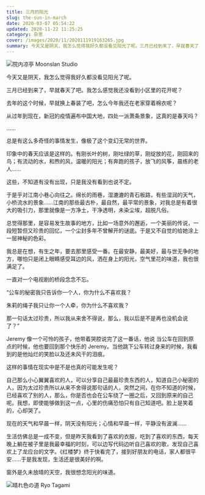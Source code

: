 ```yaml
---
title: 三月的阳光
slug: the-sun-in-march
date: 2020-03-07 05:54:22
updated: 2020-11-22 11:25:25
category: 杂思
cover: /images/2020/11/2020111919163265.jpg
summary: 今天又是阴天，我怎么觉得我好久都没看见阳光了呢。三月已经到来了，早就春天了吧。我怎么感觉我还没看到小区里的花开呢？
---
```


![院内凉亭 Moonslan Studio](/images/2020/11/2020111919141549.jpg)

今天又是阴天，我怎么觉得我好久都没看见阳光了呢。

三月已经到来了，早就春天了吧。我怎么感觉我还没看到小区里的花开呢？

去年的这个时候，早就换上春装了吧，怎么今年我还在老家穿着棉衣呢？

从过年到现在，新冠的疫情遍布中国大地，四处一派萧条景象，这真的是春天吗？

……

总是有这么多奇怪的事情发生，像极了这个变幻无常的世界。

印象中的春天应该是这样的。有刚长叶的树，刚吐绿的草，刚绽放的花，刚回来的鸟；有流动的水，和煦的风，温暖的阳光；有奔跑的孩子，放飞的风筝，晨练的老人……

这些，不知道有没有出现，只是我没有看到也说不定。

于是乎对江南小巷心向往之。绵长的雨巷，湿漉漉的青石板路，有些湿润的天气，小桥流水的景象……江南的那些最古朴，最自然，最平常的景象，对我总是有着很大的吸引力，那里就像是一方净土，干净透明，未染尘埃，超脱凡俗。

总觉得那里，是容易发生故事的地方，比如一场意外的邂逅，一个美丽的传说，一段短暂但又珍贵的回忆，一个尘封多年不曾解开的谜底。于是又不自觉的给她涂上一层神秘的色彩。

我总是在想，有生之年，要去那里感受一番。在最安静，最美好，最与世无争的地方，哪怕只是闭上眼睛感受耳边的风，洒在身上的阳光，空气里花的味道，我也很满足了。

一直对一个电视剧的桥段念念不忘。

“公车的秘密我只告诉你一个人，你为什么不喜欢我？

朱莉的绳子我只让你一个人牵，你为什么不喜欢我？

那一句话太过珍贵，所以我从来舍不得说，那么，我以后是不是再也没机会说了？”

Jeremy 像一个可怜的孩子，他带着哭腔说完了这一番话，他说 当公车在回到原点的时候，他也要回到那个快乐的 Jeremy。当他跳下公车转过身来的时候，我看到的是他灿烂的笑脸以及还未风干的泪痕。

这样的事情在现实中是不是也真的可能发生呢？

自己那么小心翼翼喜欢的人，可以分享自己最最珍贵东西的人，知道自己小秘密的人，因为太过珍贵所以从来不舍得说那句话的人，突然之间，在你不知道的时候，已经喜欢了别的人，那么，你是否也会在公车绕了一圈之后，又回到原来的自己呢。我想，即使能够做到这一点，心里的伤痛恐怕只有自己知道吧。脸上是笑着的，心却哭了。

现在的天气和早晨一样，阴天没有阳光；心情和早晨一样，平静没有波澜……

生活仿佛总是一成不变，但是昨天我看到了喜欢的衣服，吃到了喜欢的东西，每天晚上躺在被子里是我最幸福的时刻，可以边写代码边听自己喜欢的歌，发现自己喜欢上了龙应台的文字。《红楼梦》终于快看完了，接到好朋友的电话，家人都很平安……于是我发现，生活还是很美好的啊。

窗外是久未放晴的天空，我很想念阳光的味道。

![晴れ色の道 Ryo Tagami](/images/2020/11/2020111919171012.jpg)
